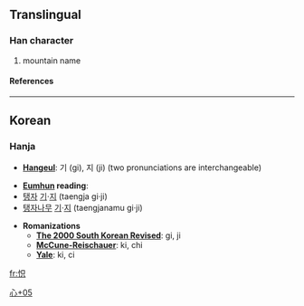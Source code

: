 ==Translingual==
===Han character===
{{Han char|rn=61|rad=心|as=05|sn=8|four=|canj=心口金 (PRC)}}
# mountain name
====References====
{{Han ref|kx=0383.111|dj=0713.010|hdz=42285.051|uh=603E|ud=24638}}

----
==Korean==
===Hanja===

* '''[[Hangeul]]''': 기 (gi), 지 (ji) (two pronunciations are interchangeable)

* '''[[Eumhun]] reading''':
* [[탱자]] [[기]]·[[지]] (taengja gi·ji)
* [[탱자나무]] [[기]]·[[지]] (taengjanamu gi·ji)

* '''Romanizations'''
** '''[[The 2000 South Korean Revised Romanization|The 2000 South Korean Revised]]''': gi, ji
** '''[[McCune-Reischauer]]''': ki, chi
** '''[[Yale]]''': ki, ci


[[Category:Korean-only CJKV Characters|心+05]]

[[fr:怾]]